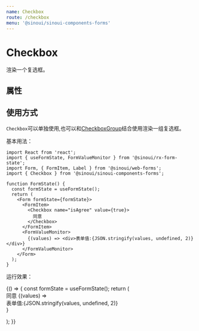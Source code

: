 ```yaml
---
name: Checkbox
route: /checkbox
menu: '@sinoui/sinoui-components-forms'
---
```



# Checkbox

渲染一个复选框。

## 属性

<Props of={CheckboxFieldApi} />

## 使用方式

`Checkbox`可以单独使用,也可以和[CheckboxGroup](/checkbox-group)结合使用渲染一组复选框。

基本用法：

```tsx
import React from 'react';
import { useFormState, FormValueMonitor } from '@sinoui/rx-form-state';
import Form, { FormItem, Label } from '@sinoui/web-forms';
import { Checkbox } from '@sinoui/sinoui-components-forms';

function FormState() {
  const formState = useFormState();
  return (
    <Form formState={formState}>
      <FormItem>
        <Checkbox name="isAgree" value={true}>
          同意
        </Checkbox>
      </FormItem>
      <FormValueMonitor>
        {(values) => <div>表单值:{JSON.stringify(values, undefined, 2)}</div>}
      </FormValueMonitor>
    </Form>
  );
}
```

运行效果：

<Playground>
  {() => {
    const formState = useFormState();
    return (
      <Form formState={formState}>
        <FormItem>
          <Checkbox name="isAgree" value={true}>
            同意
          </Checkbox>
        </FormItem>
        <FormValueMonitor>
          {(values) => <div>表单值:{JSON.stringify(values, undefined, 2)}</div>}
        </FormValueMonitor>
      </Form>
    );
  }}
</Playground>
